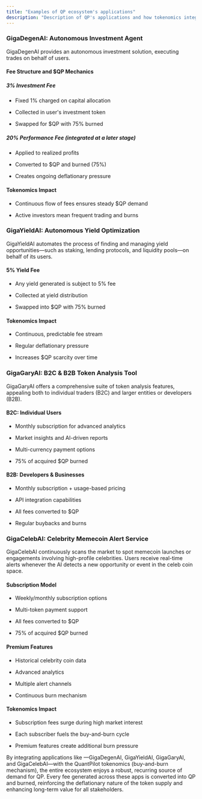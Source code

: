 ```yaml
---
title: "Examples of QP ecosystem's applications"
description: "Description of QP's applications and how tokenomics integrates with them"
---
```


### GigaDegenAI: Autonomous Investment Agent

GigaDegenAI provides an autonomous investment solution, executing trades on behalf of users.

#### Fee Structure and $QP Mechanics

##### 3% Investment Fee

* Fixed 1% charged on capital allocation

* Collected in user's investment token

* Swapped for $QP with 75% burned

##### 20% Performance Fee (integrated at a later stage)

* Applied to realized profits

* Converted to $QP and burned (75%)

* Creates ongoing deflationary pressure

#### Tokenomics Impact

* Continuous flow of fees ensures steady $QP demand

* Active investors mean frequent trading and burns

### GigaYieldAI: Autonomous Yield Optimization

GigaYieldAI automates the process of finding and managing yield opportunities—such as staking, lending protocols, and liquidity pools—on behalf of its users.

#### 5% Yield Fee

* Any yield generated is subject to 5% fee

* Collected at yield distribution

* Swapped into $QP with 75% burned

#### Tokenomics Impact

* Continuous, predictable fee stream

* Regular deflationary pressure

* Increases $QP scarcity over time

### GigaGaryAI: B2C & B2B Token Analysis Tool

GigaGaryAI offers a comprehensive suite of token analysis features, appealing both to individual traders (B2C) and larger entities or developers (B2B).

#### B2C: Individual Users

* Monthly subscription for advanced analytics

* Market insights and AI-driven reports

* Multi-currency payment options

* 75% of acquired $QP burned

#### B2B: Developers & Businesses

* Monthly subscription + usage-based pricing

* API integration capabilities

* All fees converted to $QP

* Regular buybacks and burns

### GigaCelebAI: Celebrity Memecoin Alert Service

GigaCelebAI continuously scans the market to spot memecoin launches or engagements involving high-profile celebrities. Users receive real-time alerts whenever the AI detects a new opportunity or event in the celeb coin space.

#### Subscription Model

* Weekly/monthly subscription options

* Multi-token payment support

* All fees converted to $QP

* 75% of acquired $QP burned

#### Premium Features

* Historical celebrity coin data

* Advanced analytics

* Multiple alert channels

* Continuous burn mechanism

#### Tokenomics Impact

* Subscription fees surge during high market interest

* Each subscriber fuels the buy-and-burn cycle

* Premium features create additional burn pressure

By integrating applications like —GigaDegenAI, GigaYieldAI, GigaGaryAI, and GigaCelebAI—with the QuantPilot tokenomics (buy-and-burn mechanism), the entire ecosystem enjoys a robust, recurring source of demand for QP. Every fee generated across these apps is converted into QP and burned, reinforcing the deflationary nature of the token supply and enhancing long-term value for all stakeholders.